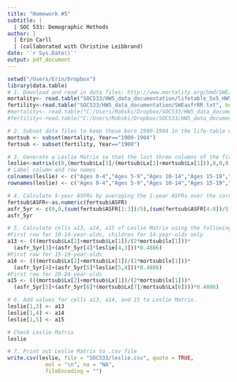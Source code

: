 ```yaml
---
title: "Homework #5"
subtitle: | 
  | SOC 533: Demographic Methods 
author: |
  | Erin Carll
  | (collaborated with Christine Leibbrand)
date: '`r Sys.Date()`'
output: pdf_document
---
```


```r
setwd("/Users/Erin/Dropbox")
library(data.table)
# 1. Download and read in data files: http://www.mortality.org/hmd/SWE/STATS/fltcoh_5x5.txt, http://www.humanfertility.org/cgi-bin/getfile.plx?f=SWE\20160321\SWEasfrRR.txt
mortality<- read.table("SOC533/HW5_data_documentation/lifetable_5x5_HW5.txt", header=T)
fertility<-read.table("SOC533/HW5_data_documentation/SWEasfrRR.txt", header=T)
#mortality<- read.table("C:/Users/Robski/Dropbox/SOC533/HW5_data_documentation/lifetable_5x5_HW5.txt", header=T)
#fertility<-read.table("C:/Users/Robski/Dropbox/SOC533/HW5_data_documentation/SWEasfrVH.txt", header=T)

# 2. Subset data files to keep those born 1900-1904 in the life-table data file (http://www.mortality.org/hmd/SWE/STATS/fltcoh_5x5.txt) and the 1900 cohort from the fertility data file (http://www.humanfertility.org/cgi-bin/getfile.plx?f=SWE\20160321\SWEasfrRR.txt)
mortsub <- subset(mortality, Year=="1900-1904")
fertsub <- subset(fertility, Year=="1900")

# 3. Generate a Leslie Matrix so that the last three columns of the first row read as NAs, the first two columns of the first row read as zeroes (since no babies are born to females in these age groups, the subdiagonal consists of values calculated according to the equation nLx+n/nLx, and all other cells consist of structural zeroes.
leslie<-matrix(c(0,(mortsub$Lx[3]/(mortsub$Lx[2]+mortsub$Lx[1])),0,0,0,0,0,(mortsub$Lx[4]/mortsub$Lx[3]),0,0,NA,0,0,(mortsub$Lx[5]/mortsub$Lx[4]),0,NA,0,0,0,(mortsub$Lx[6]/mortsub$Lx[5]),NA,0,0,0,0), nrow=5, ncol=5)
# Label column and row names
colnames(leslie) <- c("Ages 0-4","Ages 5-9","Ages 10-14","Ages 15-19","Ages 20-24")
rownames(leslie) <- c("Ages 0-4","Ages 5-9","Ages 10-14","Ages 15-19","Ages 20-24")

# 4. Calculate 5-year ASFRs by averaging the 1-year ASFRs over the corresponding 5-year periods
fertsub$ASFR<-as.numeric(fertsub$ASFR)
asfr_5yr <- c(0,0,(sum(fertsub$ASFR[1:3])/5),(sum(fertsub$ASFR[4:8])/5),(sum(fertsub$ASFR[9:13])/5),sum(fertsub$ASFR[14:18])/5)
asfr_5yr

# 5. Calculate cells a13, a14, a15 of Leslie Matrix using the following equation: A1,j(x)=(nL0/(2*l0)(nFx+nF(x+n)(nL(x+n)/nLx)ffab
#First row for 10-14-year-olds, children for 14-year-olds only
a13 <- (((mortsub$Lx[2]+mortsub$Lx[1])/(2*mortsub$lx[1]))*
  (asfr_5yr[3]+(asfr_5yr[4]*leslie[4,3]))*0.4886)
#First row for 15-19-year-olds
a14 <- (((mortsub$Lx[2]+mortsub$Lx[1])/(2*mortsub$lx[1]))*
  (asfr_5yr[4]+(asfr_5yr[5]*leslie[5,4]))*0.4886)
#First row for 20-24-year-olds
a15 <- (((mortsub$Lx[2]+mortsub$Lx[1])/(2*mortsub$lx[1]))*
  (asfr_5yr[5]+(asfr_5yr[6]*(mortsub$Lx[7]/mortsub$Lx[6])))*0.4886)

# 6. Add values for cells a13, a14, and 15 to Leslie Matrix.
leslie[1,3] <- a13
leslie[1,4] <- a14
leslie[1,5] <- a15

# Check Leslie Matrix 
leslie

# 7. Print out Leslie Matrix to .csv file
write.csv(leslie, file = "SOC533/leslie.csv", quote = TRUE, 
            eol = "\n", na = "NA",
            fileEncoding = "")
```

